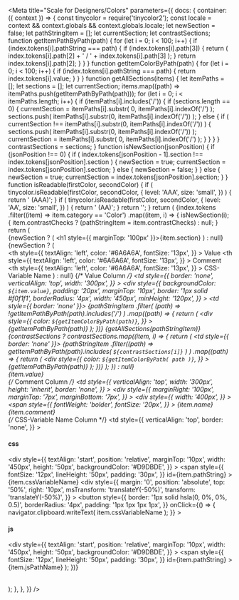 

<Meta
  title="Scale for Designers/Colors"
  parameters={{
    docs: {
      container: ({ context }) => {
        const tinycolor = require('tinycolor2');
        const locale = context && context.globals && context.globals.locale;
        let newSection = false;
        let pathStringItem = [];
        let currentSection;
        let contrastSections;
        function getItemPathByPath(path) {
          for (let i = 0; i < 100; i++) {
            if (index.tokens[i].pathString === path) {
              if (index.tokens[i].path[3]) {
                return (
                  index.tokens[i].path[2] + ' / ' + index.tokens[i].path[3]
                );
              }
              return index.tokens[i].path[2];
            }
          }
        }
        function getItemColorByPath(path) {
          for (let i = 0; i < 100; i++) {
            if (index.tokens[i].pathString === path) {
              return index.tokens[i].value;
            }
          }
        }
        function getAllSections(items) {
          let itemPaths = [];
          let sections = [];
          let currentSection;
          items.map((path) => itemPaths.push(getItemPathByPath(path)));
          for (let i = 0; i < itemPaths.length; i++) {
            if (itemPaths[i].includes('/')) {
              if (sections.length == 0) {
                currentSection = itemPaths[i].substr(
                  0,
                  itemPaths[i].indexOf('/')
                );
                sections.push(
                  itemPaths[i].substr(0, itemPaths[i].indexOf('/'))
                );
              } else {
                if (
                  currentSection !==
                  itemPaths[i].substr(0, itemPaths[i].indexOf('/'))
                ) {
                  sections.push(
                    itemPaths[i].substr(0, itemPaths[i].indexOf('/'))
                  );
                  currentSection = itemPaths[i].substr(
                    0,
                    itemPaths[i].indexOf('/')
                  );
                }
              }
            }
          }
          contrastSections = sections;
        }
        function isNewSection(jsonPosition) {
          if (jsonPosition !== 0) {
            if (
              index.tokens[jsonPosition - 1].section !==
              index.tokens[jsonPosition].section
            ) {
              newSection = true;
              currentSection = index.tokens[jsonPosition].section;
            } else {
              newSection = false;
            }
          } else {
            newSection = true;
            currentSection = index.tokens[jsonPosition].section;
          }
        }
        function isReadable(firstColor, secondColor) {
          if (
            tinycolor.isReadable(firstColor, secondColor, {
              level: 'AAA',
              size: 'small',
            })
          ) {
            return ' (AAA)';
          }
          if (
            tinycolor.isReadable(firstColor, secondColor, {
              level: 'AA',
              size: 'small',
            })
          ) {
            return ' (AA)';
          }
          return '';
        }
        return (
          <DocsContainer context={context}>
            <table>
              {index.tokens
                .filter((item) => item.category == 'Color')
                .map((item, i) => {
                  isNewSection(i);
                  {
                    item.contrastChecks
                      ? (pathStringItem = item.contrastChecks)
                      : null;
                  }
                  return (
                    <div>
                      {newSection ? (
                        <h1 style={{ marginTop: '100px' }}>{item.section}</h1>
                      ) : null}
                      {newSection ? (
                        <thead>
                          <tr>
                            <th
                              style={{
                                textAlign: 'left',
                                color: '#6A6A6A',
                                fontSize: '13px',
                              }}
                            >
                              Value
                            </th>
                            <th
                              style={{
                                textAlign: 'left',
                                color: '#6A6A6A',
                                fontSize: '13px',
                              }}
                            >
                              Comment
                            </th>
                            <th
                              style={{
                                textAlign: 'left',
                                color: '#6A6A6A',
                                fontSize: '13px',
                              }}
                            >
                              CSS-Variable Name
                            </th>
                          </tr>
                        </thead>
                      ) : null}
                      <tbody>
                        <tr>
                          {/* Value Column */}
                          <td
                            style={{
                              border: 'none',
                              verticalAlign: 'top',
                              width: '300px',
                            }}
                          >
                            <div
                              style={{
                                backgroundColor: `${item.value}`,
                                padding: '20px',
                                marginTop: '10px',
                                border: '1px solid #f0f1f1',
                                borderRadius: '4px',
                                width: '450px',
                                minHeight: '120px',
                              }}
                            >
                              <td style={{ border: 'none' }}>
                                {pathStringItem
                                  .filter(
                                    (path) =>
                                      !getItemPathByPath(path).includes('/')
                                  )
                                  .map((path) => {
                                    return (
                                      <div
                                        style={{
                                          color: `${getItemColorByPath(path)}`,
                                        }}
                                      >
                                        {getItemPathByPath(path)}
                                      </div>
                                    );
                                  })}
                              </td>
                              {getAllSections(pathStringItem)}
                              {contrastSections
                                ? contrastSections.map((item, i) => {
                                    return (
                                      <td style={{ border: 'none' }}>
                                        {pathStringItem
                                          .filter((path) =>
                                            getItemPathByPath(path).includes(
                                              `${contrastSections[i]}`
                                            )
                                          )
                                          .map((path) => {
                                            return (
                                              <div
                                                style={{
                                                  color: `${getItemColorByPath(
                                                    path
                                                  )}`,
                                                }}
                                              >
                                                {getItemPathByPath(path)}
                                              </div>
                                            );
                                          })}
                                      </td>
                                    );
                                  })
                                : null}
                            </div>
                            <div>{item.value}</div>
                          </td>
                          {/* Comment Column */}
                          <td
                            style={{
                              verticalAlign: 'top',
                              width: '300px',
                              height: 'inherit',
                              border: 'none',
                            }}
                          >
                            <div
                              style={{
                                marginRight: '100px',
                                marginTop: '7px',
                                marginBottom: '7px',
                              }}
                            >
                              <div
                                style={{
                                  width: '400px',
                                }}
                              >
                                <span
                                  style={{
                                    fontWeight: 'bolder',
                                    fontSize: '20px',
                                  }}
                                >
                                  {item.name}
                                </span>
                              </div>
                              <div>
                                <span>{item.comment}</span>
                              </div>
                            </div>
                          </td>
                          {/* CSS-Variable Name Column */}
                          <td
                            style={{
                              verticalAlign: 'top',
                              border: 'none',
                            }}
                          >
                            <h4>css</h4>
                            <div
                              style={{
                                textAlign: 'start',
                                position: 'relative',
                                marginTop: '10px',
                                width: '450px',
                                height: '50px',
                                backgroundColor: '#D9DBDE',
                              }}
                            >
                              <span
                                style={{
                                  fontSize: '12px',
                                  lineHeight: '50px',
                                  padding: '30px',
                                }}
                                id={item.pathString}
                              >
                                {item.cssVariableName}
                              </span>
                              <div
                                style={{
                                  margin: '0',
                                  position: 'absolute',
                                  top: '50%',
                                  right: '10px',
                                  msTransform: 'translateY(-50%)',
                                  transform: 'translateY(-50%)',
                                }}
                              >
                                <button
                                  style={{
                                    border: '1px solid hsla(0, 0%, 0%, 0.5)',
                                    borderRadius: '4px',
                                    padding: '1px 1px 1px 1px',
                                  }}
                                  onClick={() => {
                                    navigator.clipboard.writeText(
                                      item.cssVariableName
                                    );
                                  }}
                                >
                                  <scale-icon-action-copy-paste accessibility-title="copy-paste" />
                                </button>
                              </div>
                            </div>
                            <h4>js</h4>
                            <div
                              style={{
                                textAlign: 'start',
                                position: 'relative',
                                marginTop: '10px',
                                width: '450px',
                                height: '50px',
                                backgroundColor: '#D9DBDE',
                              }}
                            >
                              <span
                                style={{
                                  fontSize: '12px',
                                  lineHeight: '50px',
                                  padding: '30px',
                                }}
                                id={item.pathString}
                              >
                                {item.jsPathName}
                              </span>
                            </div>
                          </td>
                        </tr>
                      </tbody>
                    </div>
                  );
                })}
            </table>
          </DocsContainer>
        );
      },
    },
  }}
/>
